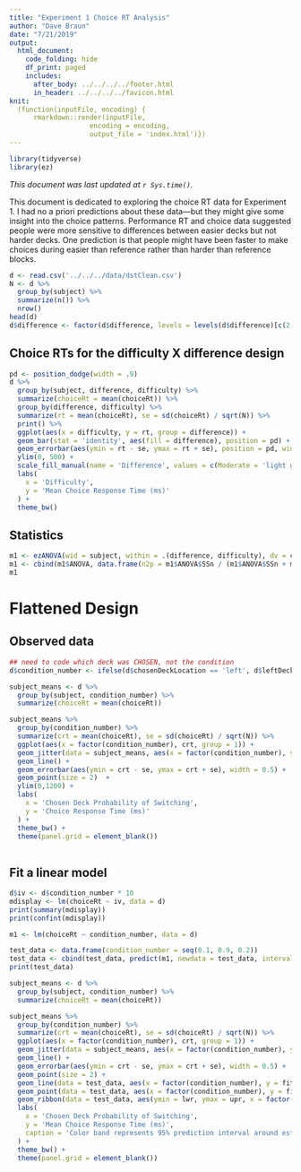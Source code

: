 ```yaml
---
title: "Experiment 1 Choice RT Analysis"
author: "Dave Braun"
date: "7/21/2019"
output: 
  html_document:
    code_folding: hide
    df_print: paged
    includes:
      after_body: ../../../../footer.html
      in_header: ../../../../favicon.html
knit:
  (function(inputFile, encoding) {
      rmarkdown::render(inputFile,
                    encoding = encoding,
                    output_file = 'index.html')})
---
```

```r
library(tidyverse)
library(ez)
```

*This document was last updated at `r Sys.time()`.*

This document is dedicated to exploring the choice RT data for Experiment 1. I had no a priori predictions about these data---but they might give some insight into the choice patterns. Performance RT and choice data suggested people were more sensitive to differences between easier decks but not harder decks. One prediction is that people might have been faster to make choices during easier than reference rather than harder than reference blocks.

```r
d <- read.csv('../../../data/dstClean.csv')
N <- d %>% 
  group_by(subject) %>% 
  summarize(n()) %>% 
  nrow()
head(d)
d$difference <- factor(d$difference, levels = levels(d$difference)[c(2,1)])
```



## Choice RTs for the difficulty X difference design

```r
pd <- position_dodge(width = .9)
d %>% 
  group_by(subject, difference, difficulty) %>% 
  summarize(choiceRt = mean(choiceRt)) %>% 
  group_by(difference, difficulty) %>% 
  summarize(rt = mean(choiceRt), se = sd(choiceRt) / sqrt(N)) %>% 
  print() %>% 
  ggplot(aes(x = difficulty, y = rt, group = difference)) +
  geom_bar(stat = 'identity', aes(fill = difference), position = pd) +
  geom_errorbar(aes(ymin = rt - se, ymax = rt + se), position = pd, width = .5) +
  ylim(0, 500) + 
  scale_fill_manual(name = 'Difference', values = c(Moderate = 'light grey', Extreme = 'black')) +
  labs(
    x = 'Difficulty',
    y = 'Mean Choice Response Time (ms)'
  ) +
  theme_bw()
```



## Statistics

```r
m1 <- ezANOVA(wid = subject, within = .(difference, difficulty), dv = choiceRt, data = d, detailed = TRUE)
m1 <- cbind(m1$ANOVA, data.frame(n2p = m1$ANOVA$SSn / (m1$ANOVA$SSn + m1$ANOVA$SSd)))
m1
```



# Flattened Design

## Observed data

```r
## need to code which deck was CHOSEN, not the condition
d$condition_number <- ifelse(d$chosenDeckLocation == 'left', d$leftDeckSwitch, d$rightDeckSwitch)

subject_means <- d %>% 
  group_by(subject, condition_number) %>% 
  summarize(choiceRt = mean(choiceRt)) 

subject_means %>% 
  group_by(condition_number) %>% 
  summarize(crt = mean(choiceRt), se = sd(choiceRt) / sqrt(N)) %>% 
  ggplot(aes(x = factor(condition_number), crt, group = 1)) +
  geom_jitter(data = subject_means, aes(x = factor(condition_number), y = choiceRt), alpha = .3, width = .15) +
  geom_line() +
  geom_errorbar(aes(ymin = crt - se, ymax = crt + se), width = 0.5) +
  geom_point(size = 2)  + 
  ylim(0,1200) + 
  labs(
    x = 'Chosen Deck Probability of Switching',
    y = 'Choice Response Time (ms)'
  ) +
  theme_bw() +
  theme(panel.grid = element_blank())
  
```


## Fit a linear model

```r
d$iv <- d$condition_number * 10
mdisplay <- lm(choiceRt ~ iv, data = d)
print(summary(mdisplay))
print(confint(mdisplay))

m1 <- lm(choiceRt ~ condition_number, data = d)
```

```r
test_data <- data.frame(condition_number = seq(0.1, 0.9, 0.2))
test_data <- cbind(test_data, predict(m1, newdata = test_data, interval = 'predict'))
print(test_data)

subject_means <- d %>% 
  group_by(subject, condition_number) %>% 
  summarize(choiceRt = mean(choiceRt)) 

subject_means %>% 
  group_by(condition_number) %>% 
  summarize(crt = mean(choiceRt), se = sd(choiceRt) / sqrt(N)) %>% 
  ggplot(aes(x = factor(condition_number), crt, group = 1)) +
  geom_jitter(data = subject_means, aes(x = factor(condition_number), y = choiceRt), alpha = .3, width = .15) +
  geom_line() +
  geom_errorbar(aes(ymin = crt - se, ymax = crt + se), width = 0.5) +
  geom_point(size = 2) +
  geom_line(data = test_data, aes(x = factor(condition_number), y = fit), color = 'blue', size = 2) + 
  geom_point(data = test_data, aes(x = factor(condition_number), y = fit), size = 2, color = 'blue') + 
  geom_ribbon(data = test_data, aes(ymin = lwr, ymax = upr, x = factor(condition_number), y = fit), alpha = .2, fill = 'blue') +
  labs(
    x = 'Chosen Deck Probability of Switching',
    y = 'Mean Choice Response Time (ms)',
    caption = 'Color band represents 95% prediction interval around estimates from linear model.'
  ) + 
  theme_bw() +
  theme(panel.grid = element_blank())
  
```









